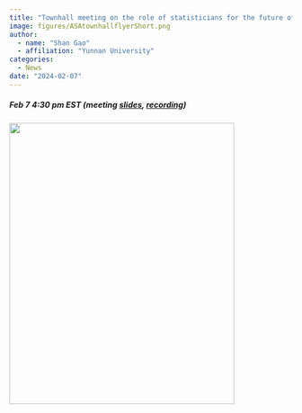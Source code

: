 ```yaml
---
title: "Townhall meeting on the role of statisticians for the future of AI"
image: figures/ASAtownhallflyerShort.png
author:
  - name: "Shan Gao"
  - affiliation: "Yunnan University"
categories:
  - News
date: "2024-02-07"
---
```


```{=html}
		<div class="about">
			<div class="row"> 
				<div class="col-md-12">
					<div class="about-logo">
							<h5>Feb 7 4:30 pm EST (meeting <a href="figures/ASA Townhall The role of statistics  for the future of AI.pdf">slides</a>,  <a href="https://www.youtube.com/embed/WjepX2Rklpk?si=wH1Xn84_cdQUfKik">recording</a>)</h5>
							<img width="400" height="500" src="figures/ASAtownhallflyer.png" alt="">
				</div>
			</div>  
			<br>
		</div>
```

